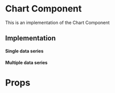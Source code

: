 
<Meta title="Core|Organisms/Chart" />

# Chart Component

This is an implementation of the Chart Component

## Implementation

#### Single data series

<Preview>
  <Story name="single data series">
    <div style={{height: '500px', width: '500px' }}>
    <Chart
      title="Number of messages"
      chartHeight="100%"
      chartType="line"
      series={[
        {
          data: [
            { x: new Date(1593993600000), y: 2 },
            { x: new Date(1594080000000), y: 2 },
            { x: new Date(1594166400000), y: 0 },
            { x: new Date(1594252800000), y: 0 },
            { x: new Date(1594339200000), y: 1 },
            { x: new Date(1594425600000), y: 0 },
            { x: new Date(1594512000000), y: 0 },
            { x: new Date(1594598400000), y: 0 },
            { x: new Date(1594684800000), y: 0 },
            { x: new Date(1594771200000), y: 0 },
            { x: new Date(1594857600000), y: 0 },
            { x: new Date(1594944000000), y: 0 },
            { x: new Date(1595030400000), y: 0 },
            { x: new Date(1595116800000), y: 0 },
            { x: new Date(1595203200000), y: 0 },
            { x: new Date(1595289600000), y: 0 },
            { x: new Date(1595376000000), y: 1 },
            { x: new Date(1595462400000), y: 0 },
            { x: new Date(1595548800000), y: 0 },
            { x: new Date(1595635200000), y: 0 },
            { x: new Date(1595721600000), y: 0 },
            { x: new Date(1595808000000), y: 0 },
            { x: new Date(1595894400000), y: 0 },
            { x: new Date(1595980800000), y: 0 },
            { x: new Date(1596067200000), y: 0 },
            { x: new Date(1596153600000), y: 0 },
            { x: new Date(1596240000000), y: 0 },
            { x: new Date(1596326400000), y: 0 },
            { x: new Date(1596412800000), y: 0 },
            { x: new Date(1596499200000), y: 0 },
            { x: new Date(1596585600000), y: 2 },
            { x: new Date(1596672000000), y: 1 },
          ],
          name: 'Messages',
        },
      ]}
      colors={['#81C8D1']}
      gradientToColors={['#00708D']}
      strokeWidths={[2]}
      xAxisMinMiliseconds={new Date(1593993600000).getTime()}
      xAxisMaxMiliseconds={new Date(1596672000000).getTime()}
      markerStrokeColors={['#00A5B5']}
      yAxisTickAmount={2}
    />
    </div>
  </Story>
</Preview>

#### Multiple data series

<Preview>
  <Story name="multiple data series">
    <div style={{height: '500px', width: '500px' }}>
      <Chart
        title="Number of users"
        chartHeight="100%"
        chartType="line"
        series={[
          {
            data: [
              {
                x: new Date('2020-06-05').getTime(),
                y: 20,
              },
              {
                x: new Date('2020-06-15').getTime(),
                y: 50,
              },
              {
                x: new Date('2020-06-30').getTime(),
                y: 70,
              },
            ],
            name: 'Italy',
          },
                {
            data: [
              {
                x: new Date('2020-06-07').getTime(),
                y: 15,
              },
              {
                x: new Date('2020-06-17').getTime(),
                y: 60,
              },
              {
                x: new Date('2020-06-27').getTime(),
                y: 100,
              },
            ],
            name: 'Serbia',
          },
        ]}
        colors={['#81C8D1', '#C6CDCF']}
        gradientToColors={['#00708D', '#4E606A']}
        strokeWidths={[2, 2]}
        xAxisMinMiliseconds={new Date('06/01/2020').getTime()}
        xAxisMaxMiliseconds={new Date('07/01/2020').getTime()}
        markerStrokeColors={['#00A5B5', '#4E606A']}
      />
    </div>
  </Story>
</Preview>

# Props

<Props of={Chart} />
